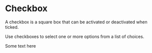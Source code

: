 

<Meta of={AuthCardStories} />

# Checkbox

A checkbox is a square box that can be activated or deactivated when ticked.

Use checkboxes to select one or more options from a list of choices.

<Canvas of={AuthCardStories.Default} />

Some text here

<Controls of={AuthCardStories.Default} />